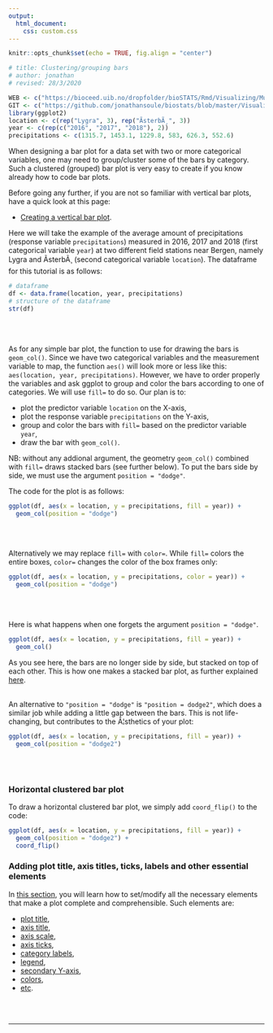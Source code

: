 ```yaml
---
output:
  html_document:
    css: custom.css
--- 
```


```r
knitr::opts_chunk$set(echo = TRUE, fig.align = "center")

# title: Clustering/grouping bars
# author: jonathan
# revised: 28/3/2020

WEB <- c("https://bioceed.uib.no/dropfolder/bioSTATS/Rmd/Visualizing/Multiple/clustering-bars.html")
GIT <- c("https://github.com/jonathansoule/biostats/blob/master/Visualizing/Multiple/clustering-bars.Rmd")
library(ggplot2)
location <- c(rep("Lygra", 3), rep("ÃsterbÃ¸", 3))
year <- c(rep(c("2016", "2017", "2018"), 2))
precipitations <- c(1315.7, 1453.1, 1229.8, 583, 626.3, 552.6)
```

When designing a bar plot for a data set with two or more categorical variables, one may need to group/cluster some of the bars by category. Such a clustered (grouped) bar plot is very easy to create if you know already how to code bar plots.

Before going any further, if you are not so familiar with vertical bar plots, have a quick look at this page:

+ [Creating a vertical bar plot](https://biostats.w.uib.no/creating-a-bar-plot/){target="_blank"}.

Here we will take the example of the average amount of precipitations (response variable `precipitations`) measured in 2016, 2017 and 2018 (first categorical variable `year`) at two different field stations near Bergen, namely Lygra and ÃsterbÃ¸ (second categorical variable `location`). The dataframe for this tutorial is as follows:
```r
# dataframe
df <- data.frame(location, year, precipitations)
# structure of the dataframe
str(df)
```
<br/><br/>

As for any simple bar plot, the function to use for drawing the bars is `geom_col()`. Since we have two categorical variables and the measurement variable to map, the function `aes()` will look more or less like this: `aes(location, year, precipitations)`. However, we have to order properly the variables and ask ggplot to group and color the bars according to one of categories. We will use `fill=` to do so. Our plan is to:

+ plot the predictor variable `location` on the X-axis, 
+ plot the response variable `precipitations` on the Y-axis,
+ group and color the bars with `fill=` based on the predictor variable `year`,
+ draw the bar with `geom_col()`.

NB: without any addional argument, the geometry `geom_col()` combined with `fill=` draws stacked bars (see further below). To put the bars side by side, we must use the argument `position = "dodge"`.

The code for the plot is as follows:

```r
ggplot(df, aes(x = location, y = precipitations, fill = year)) +
  geom_col(position = "dodge")
```
<br/><br/>

Alternatively we may replace `fill=` with `color=`. While `fill=` colors the entire boxes, `color=` changes the color of the box frames only:
```r
ggplot(df, aes(x = location, y = precipitations, color = year)) +
  geom_col(position = "dodge")
```
<br/><br/>

Here is what happens when one forgets the argument `position = "dodge"`. 
```r
ggplot(df, aes(x = location, y = precipitations, fill = year)) +
  geom_col()
```
As you see here, the bars are no longer side by side, but stacked on top of each other. This is how one makes a stacked bar plot, as further explained [here](https://biostats.w.uib.no/stacking-data-series-in-bars/){target="_blank"}.
<br/><br/>

An alternative to `"position = "dodge"` is `"position = dodge2"`, which does a similar job while adding a little gap between the bars. This is not life-changing, but contributes to the Ã¦sthetics of your plot:
```r
ggplot(df, aes(x = location, y = precipitations, fill = year)) +
  geom_col(position = "dodge2")
```
<br/><br/>

### Horizontal clustered bar plot

To draw a horizontal clustered bar plot, we simply add `coord_flip()` to the code:

```r
ggplot(df, aes(x = location, y = precipitations, fill = year)) +
  geom_col(position = "dodge2") +
  coord_flip()
```

### Adding plot title, axis titles, ticks, labels and other essential elements

In [this section](https://biostats.w.uib.no/topics/data-visualization-with-ggplot2/essential-elements/){target="_blank"}, you will learn how to set/modify all the necessary elements that make a plot complete and comprehensible. Such elements are:

+ [plot title](https://biostats.w.uib.no/title/){target="_blank"}, 
+ [axis title](https://biostats.w.uib.no/axis-titles/){target="_blank"},
+ [axis scale](https://biostats.w.uib.no/axis-scale/){target="_blank"},
+ [axis ticks](https://biostats.w.uib.no/axis-ticks/){target="_blank"},
+ [category labels](https://biostats.w.uib.no/category-labels/){target="_blank"},
+ [legend](https://biostats.w.uib.no/legend/){target="_blank"},
+ [secondary Y-axis](https://biostats.w.uib.no/secondary-y-axis/){target="_blank"},
+ [colors](https://biostats.w.uib.no/choosing-colors-for-your-plot/){target="_blank"},
+ [etc](https://biostats.w.uib.no/topics/data-visualization-with-ggplot2/essential-elements/){target="_blank"}.

<br/><br/>


***
<!-- UNCOMMENT TO ACTIVATE
Get the Rmarkdown file corresponding to this page on [GitHub](`r GIT`){target="_blank"}.
-->

